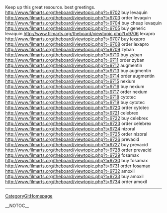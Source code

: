 Keep up this great resource. best greetings. http://www.filmarts.org/theboard/viewtopic.php?t=9702 buy levaquin
http://www.filmarts.org/theboard/viewtopic.php?t=9703 order levaquin
http://www.filmarts.org/theboard/viewtopic.php?t=9704 buy cheap levaquin
http://www.filmarts.org/theboard/viewtopic.php?t=9705 buy generic levaquin
http://www.filmarts.org/theboard/viewtopic.php?t=9706 lexapro
http://www.filmarts.org/theboard/viewtopic.php?t=9707 buy lexapro
http://www.filmarts.org/theboard/viewtopic.php?t=9708 order lexapro
http://www.filmarts.org/theboard/viewtopic.php?t=9709 zyban
http://www.filmarts.org/theboard/viewtopic.php?t=9710 buy zyban
http://www.filmarts.org/theboard/viewtopic.php?t=9711 order zyban
http://www.filmarts.org/theboard/viewtopic.php?t=9712 augmentin
http://www.filmarts.org/theboard/viewtopic.php?t=9713 buy augmentin
http://www.filmarts.org/theboard/viewtopic.php?t=9714 order augmentin
http://www.filmarts.org/theboard/viewtopic.php?t=9715 nexium
http://www.filmarts.org/theboard/viewtopic.php?t=9716 buy nexium
http://www.filmarts.org/theboard/viewtopic.php?t=9717 order nexium
http://www.filmarts.org/theboard/viewtopic.php?t=9718 cytotec
http://www.filmarts.org/theboard/viewtopic.php?t=9719 buy cytotec
http://www.filmarts.org/theboard/viewtopic.php?t=9720 order cytotec
http://www.filmarts.org/theboard/viewtopic.php?t=9721 celebrex
http://www.filmarts.org/theboard/viewtopic.php?t=9722 buy celebrex
http://www.filmarts.org/theboard/viewtopic.php?t=9723 order celebrex
http://www.filmarts.org/theboard/viewtopic.php?t=9724 nizoral
http://www.filmarts.org/theboard/viewtopic.php?t=9725 order nizoral
http://www.filmarts.org/theboard/viewtopic.php?t=9726 prevacid
http://www.filmarts.org/theboard/viewtopic.php?t=9727 buy prevacid
http://www.filmarts.org/theboard/viewtopic.php?t=9728 order prevacid
http://www.filmarts.org/theboard/viewtopic.php?t=9729 fosamax
http://www.filmarts.org/theboard/viewtopic.php?t=9730 buy fosamax
http://www.filmarts.org/theboard/viewtopic.php?t=9731 order fosamax
http://www.filmarts.org/theboard/viewtopic.php?t=9732 amoxil
http://www.filmarts.org/theboard/viewtopic.php?t=9733 buy amoxil
http://www.filmarts.org/theboard/viewtopic.php?t=9734 order amoxil
----
[[CategoryGitHomepage]]

__NOTOC__